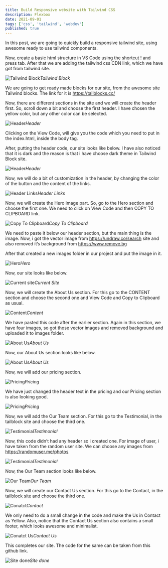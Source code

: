```yaml
---
title: Build Responsive website with Tailwind CSS
description: Flexbox
date: 2021-09-01
tags: ['css', 'tailwind', 'webdev']
published: true
---
```



In this post, we are going to quickly build a responsive tailwind site, using awesome ready to use tailwind components.

Now, create a basic html structure in VS Code using the shortcut ! and press tab. After that we are adding the tailwind css CDN link, which we have got from tailwind site.

![Tailwind Block](https://res.cloudinary.com/thewebdev/image/upload/v1626152637/Tailwind/tailwind-blocks/1_znbln8.png)*Tailwind Block*


We are going to get ready made blocks for our site, from the awesome site Tailwind blocks. The link for it is https://tailblocks.cc/

Now, there are different sections in the site and we will create the header first. So, scroll down a bit and choose the first header. I have chosen the yellow color, but any other color can be selected.

![Header](https://res.cloudinary.com/thewebdev/image/upload/v1626152637/Tailwind/tailwind-blocks/2_yto6c2.png)*Header*

Clicking on the View Code, will give you the code which you need to put in the index.html, inside the body tag.

After, putting the header code, our site looks like below. I have also noticed that it is dark and the reason is that i have choose dark theme in Tailwind Block site.

![Header](https://res.cloudinary.com/thewebdev/image/upload/v1626152637/Tailwind/tailwind-blocks/3_k2flsz.png)*Header*

Now, we will do a bit of customization in the header, by changing the color of the button and the content of the links.

![Header Links](https://res.cloudinary.com/thewebdev/image/upload/v1626152637/Tailwind/tailwind-blocks/4_gnutjm.png)*Header Links*

Now, we will create the Hero image part. So, go to the Hero section and choose the first one. We need to click on View Code and then COPY TO CLIPBOARD link.

![Copy To Clipboard](https://res.cloudinary.com/thewebdev/image/upload/v1626152637/Tailwind/tailwind-blocks/5_o87jwq.png)*Copy To Clipboard*

We need to paste it below our header section, but the main thing is the image. Now, i got the vector image from https://undraw.co/search site and also removed it’s background from https://www.remove.bg

After that created a new images folder in our project and put the image in it.

![Hero](https://res.cloudinary.com/thewebdev/image/upload/v1626152637/Tailwind/tailwind-blocks/6_pjypd7.png)*Hero*

Now, our site looks like below.

![Current site](https://res.cloudinary.com/thewebdev/image/upload/v1626152638/Tailwind/tailwind-blocks/7_qc5ylv.png)*Current Site*

Now, we will create the About Us section. For this go to the CONTENT section and choose the second one and View Code and Copy to Clipboard as usual.

![Content](https://res.cloudinary.com/thewebdev/image/upload/v1626152638/Tailwind/tailwind-blocks/8_jceznf.png)*Content*

We have pasted this code after the earlier section. Again in this section, we have four images, so got those vector images and removed background and uploaded it to images folder.

![About Us](https://res.cloudinary.com/thewebdev/image/upload/v1626152638/Tailwind/tailwind-blocks/9_pyp4uz.png)*About Us*

Now, our About Us section looks like below.

![About Us](https://res.cloudinary.com/thewebdev/image/upload/v1626152638/Tailwind/tailwind-blocks/10_mai35r.png)*About Us*

Now, we will add our pricing section.

![Pricing](https://res.cloudinary.com/thewebdev/image/upload/v1626152638/Tailwind/tailwind-blocks/11_lnzrpr.png)*Pricing*

We have just changed the header text in the pricing and our Pricing section is also looking good.

![Pricing](https://res.cloudinary.com/thewebdev/image/upload/v1626152638/Tailwind/tailwind-blocks/12_ccinmx.png)*Pricing*

Now, we will add the Our Team section. For this go to the Testimonial, in the tailblock site and choose the third one.

![Testimonial](https://res.cloudinary.com/thewebdev/image/upload/v1626152638/Tailwind/tailwind-blocks/13_zhzvnb.png)*Testimonial*

Now, this code didn’t had any header so i created one. For image of user, i have taken from the random user site. We can choose any images from https://randomuser.me/photos

![Testimonial](https://res.cloudinary.com/thewebdev/image/upload/v1626152639/Tailwind/tailwind-blocks/14_jycfpy.png)*Testimonial*

Now, the Our Team section looks like below.

![Our Team](https://res.cloudinary.com/thewebdev/image/upload/v1626152639/Tailwind/tailwind-blocks/15_e6iusc.png)*Our Team*

Now, we will create our Contact Us section. For this go to the Contact, in the tailblock site and choose the third one.

![Conatct](https://res.cloudinary.com/thewebdev/image/upload/v1626152639/Tailwind/tailwind-blocks/16_fbi7dv.png)*Contact*

We only need to do a small change in the code and make the Us in Contact as Yellow. Also, notice that the Contact Us section also contains a small footer, which looks awesome and minimalist.

![Conatct Us](https://res.cloudinary.com/thewebdev/image/upload/v1626152640/Tailwind/tailwind-blocks/17_hgzje5.png)*Contact Us*

This completes our site. The code for the same can be taken from this github link.

![Site done](https://res.cloudinary.com/thewebdev/image/upload/v1626152649/Tailwind/tailwind-blocks/18_phkdpp.gif)*Site done*














